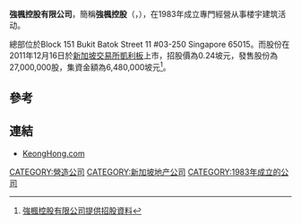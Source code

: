 '''強楓控股有限公司'''，簡稱'''強楓控股'''（'''{{lang-en|Keong Hong Holdings Limited}}'''，{{sgx|5TT}}），在1983年成立專門經營从事楼宇建筑活动。

總部位於Block 151 Bukit Batok Street 11 #03-250 Singapore 65015。而股份在2011年12月16日於[[新加坡交易所|新加坡交易所]][[凱利板|凱利板]]上市，招股價為0.24坡元，發售股份為27,000,000股，集資金額為6,480,000坡元<ref>[http://info.sgx.com/webipo.nsf/IPOAttachmentsName/KEONG%20HONG%20HOLDINGS%20LIMITED/$File/SIP1110019_P_Knight_Final(archive).pdf 強楓控股有限公司提供招股資料]{{Dead link|date=2018年6月 |bot=InternetArchiveBot |fix-attempted=no }}</ref>。

==參考==
{{reflist}}

==連結==
*[http://www.keonghong.com KeongHong.com] {{Wayback|url=http://www.keonghong.com/ |date=20200403074949 }}

[[CATEGORY:營造公司|CATEGORY:營造公司]]
[[CATEGORY:新加坡地产公司|CATEGORY:新加坡地产公司]]
[[CATEGORY:1983年成立的公司|CATEGORY:1983年成立的公司]]